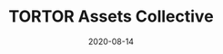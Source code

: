 ---
title: TORTOR Assets Collective
date: 2020-08-14
category:
  - 3D Art
external_link: https://tortor-collective.itch.io/
related_engine: Any Engine
externals_profile:
    name: TORTOR
---
